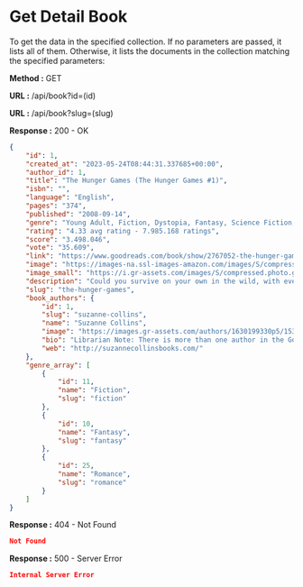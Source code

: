 
# Get Detail Book

To get the data in the specified collection. If no parameters are passed, it lists all of them.
Otherwise, it lists the documents in the collection matching the specified parameters:

**Method :** <Badge variant="success">GET</Badge>

**URL :** <Badge variant="dark">/api/book?id=(id)</Badge>

**URL :** <Badge variant="dark">/api/book?slug=(slug)</Badge>

**Response :** <BadgeOutline variant="success">200 - OK</BadgeOutline>

```json
{
    "id": 1,
    "created_at": "2023-05-24T08:44:31.337685+00:00",
    "author_id": 1,
    "title": "The Hunger Games (The Hunger Games #1)",
    "isbn": "",
    "language": "English",
    "pages": "374",
    "published": "2008-09-14",
    "genre": "Young Adult, Fiction, Dystopia, Fantasy, Science Fiction, Romance, Adventure",
    "rating": "4.33 avg rating - 7.985.168 ratings",
    "score": "3.498.046",
    "vote": "35.609",
    "link": "https://www.goodreads.com/book/show/2767052-the-hunger-games",
    "image": "https://images-na.ssl-images-amazon.com/images/S/compressed.photo.goodreads.com/books/1586722975i/2767052.jpg",
    "image_small": "https://i.gr-assets.com/images/S/compressed.photo.goodreads.com/books/1586722975i/2767052._SX50_.jpg",
    "description": "Could you survive on your own in the wild, with every one out to make sure you don't live to see the morning?In the ruins of a place once known as North America lies the nation of Panem, a shining Capitol surrounded by twelve outlying districts. The Capitol is harsh and cruel and keeps the districts in line by forcing them all to send one boy and one girl between the ages of twelve and eighteen to participate in the annual Hunger Games, a fight to the death on live TV. Sixteen-year-old Katniss Everdeen, who lives alone with her mother and younger sister, regards it as a death sentence when she steps forward to take her sister's place in the Games. But Katniss has been close to dead before—and survival, for her, is second nature. Without really meaning to, she becomes a contender. But if she is to win, she will have to start making choices that weight survival against humanity and life against love.",
    "slug": "the-hunger-games",
    "book_authors": {
        "id": 1,
        "slug": "suzanne-collins",
        "name": "Suzanne Collins",
        "image": "https://images.gr-assets.com/authors/1630199330p5/153394.jpg",
        "bio": "Librarian Note: There is more than one author in the Goodreads database with this name.Since 1991, Suzanne Collins has been busy writing for children’s television. She has worked on the staffs of several Nickelodeon shows, including the Emmy-nominated hit Clarissa Explains it All and The Mystery Files of Shelby Woo. For preschool viewers, she penned multiple stories for the Emmy-nominated Little Bear and Oswald. She also co-wrote the critically acclaimed Rankin/Bass Christmas special, Santa, Baby! Most recently she was the Head Writer for Scholastic Entertainment’s Clifford’s Puppy Days.While working on a Kids WB show called Generation O! she met children’s author James Proimos, who talked her into giving children’s books a try.Thinking one",
        "web": "http://suzannecollinsbooks.com/"
    },
    "genre_array": [
        {
            "id": 11,
            "name": "Fiction",
            "slug": "fiction"
        },
        {
            "id": 10,
            "name": "Fantasy",
            "slug": "fantasy"
        },
        {
            "id": 25,
            "name": "Romance",
            "slug": "romance"
        }
    ]
}
```

**Response :** <BadgeOutline variant="warning">404 - Not Found</BadgeOutline>

```json
Not Found
```

**Response :** <BadgeOutline variant="danger">500 - Server Error</BadgeOutline>

```json
Internal Server Error
```
